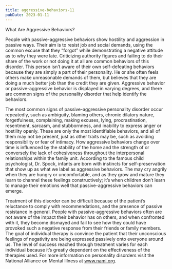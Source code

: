```yaml
---
title: aggressive-behaviors-11
pubDate: 2023-01-11
---
```


What Are Aggressive Behaviors?

People with passive-aggressive behaviors show hostility and aggression in passive ways. Their aim is to resist job and social demands, using the common excuse that they “forgot” while demonstrating a negative attitude as to why they were late. Criticizing authority figures and failing to do their share of the work or not doing it at all are common behaviors of this disorder. This person isn’t aware of their own self-defeating behaviors because they are simply a part of their personality. He or she often feels others make unreasonable demands of them, but believes that they are doing a much better job than the credit they are given. Aggressive behavior or passive-aggressive behavior is displayed in varying degrees, and there are common signs of the personality disorder that help identify the behaviors. 

The most common signs of passive-aggressive personality disorder occur repeatedly, such as ambiguity, blaming others, chronic dilatory nature, forgetfulness, complaining, making excuses, lying, procrastination, resentment, sarcasm, and stubbornness, and inability to express anger or hostility openly. These are only the most identifiable behaviors, and all of them may not be present, just as other traits may be, such as avoiding responsibility or fear of intimacy. How aggressive behaviors change over time is influenced by the stability of the home and the strength of or conversely the lack of cohesiveness throughout the interpersonal relationships within the family unit. According to the famous child psychologist, Dr. Spock, infants are born with instincts for self-preservation that show up as what we label as aggressive behaviors. The may cry angrily when they are hungry or uncomfortable, and as they grow and mature they learn to channel these feelings constructively; it’s when children don’t learn to manage their emotions well that passive-aggressive behaviors can emerge.

Treatment of this disorder can be difficult because of the patient’s reluctance to comply with recommendations, and the presence of passive resistance in general. People with passive-aggressive behaviors often are not aware of the impact their behavior has on others, and when confronted with it, they become dismayed and fail to see how they could have provoked such a negative response from their friends or family members. The goal of individual therapy is convince the patient that their unconscious feelings of negativity are being expressed passively onto everyone around us. The level of success reached through treatment varies for each individual because it’s greatly dependent on the effectiveness of the therapies used. For more information on personality disorders visit the National Alliance on Mental Illness at www.nami.org.